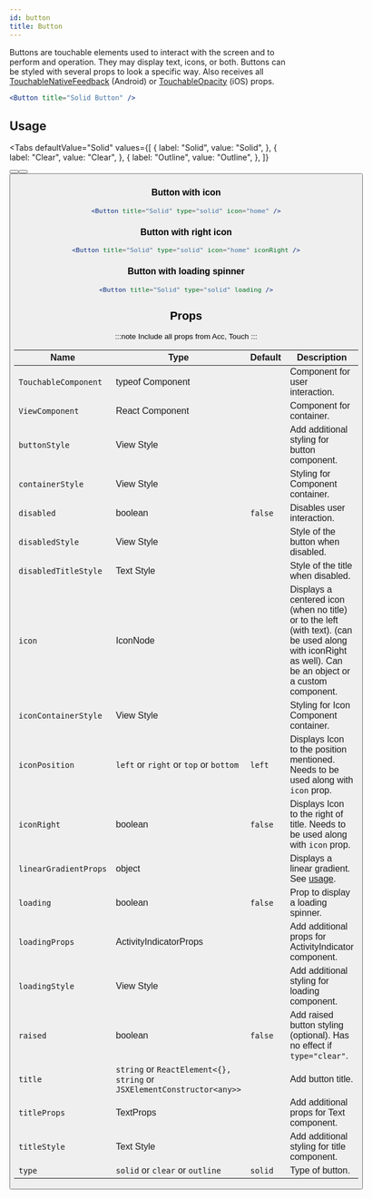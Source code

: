 ```yaml
---
id: button
title: Button
---
```



Buttons are touchable elements used to interact with the screen and to perform and operation.
They may display text, icons, or both. Buttons can be styled with several props to look a specific way.
Also receives all [TouchableNativeFeedback](http://reactnative.dev/docs/touchablenativefeedback.html#props) (Android) or [TouchableOpacity](http://reactnative.dev/docs/touchableopacity.html#props) (iOS) props.

```jsx
<Button title="Solid Button" />
```

## Usage

<Usage />

<Tabs
  defaultValue="Solid"
  values={[
    {
      label: "Solid",
      value: "Solid",
    },
    {
      label: "Clear",
      value: "Clear",
    },
    {
      label: "Outline",
      value: "Outline",
    },
  ]}
>
  <TabItem value="Solid">
    <Button title="Solid Button" />
  </TabItem>
  <TabItem value="Clear">
    <Button title="Clear Button" type="clear" />
  </TabItem>
  <TabItem value="Outline">
    <Button title="Outline Button" type="outline" />
  </TabItem>
</Tabs>

### Button with icon

```jsx live
<Button title="Solid" type="solid" icon="home" />
```

### Button with right icon

```jsx live
<Button title="Solid" type="solid" icon="home" iconRight />
```

### Button with loading spinner

```jsx live
<Button title="Solid" type="solid" loading />
```

## Props

:::note
Include all props from Acc, Touch
:::

<div class='table-responsive'>

| Name                  | Type                                                                   | Default | Description                                                                                                                                              |
| --------------------- | ---------------------------------------------------------------------- | ------- | -------------------------------------------------------------------------------------------------------------------------------------------------------- |
| `TouchableComponent`  | typeof Component                                                       |         | Component for user interaction.                                                                                                                          |
| `ViewComponent`       | React Component                                                        |         | Component for container.                                                                                                                                 |
| `buttonStyle`         | View Style                                                             |         | Add additional styling for button component.                                                                                                             |
| `containerStyle`      | View Style                                                             |         | Styling for Component container.                                                                                                                         |
| `disabled`            | boolean                                                                | `false` | Disables user interaction.                                                                                                                               |
| `disabledStyle`       | View Style                                                             |         | Style of the button when disabled.                                                                                                                       |
| `disabledTitleStyle`  | Text Style                                                             |         | Style of the title when disabled.                                                                                                                        |
| `icon`                | IconNode                                                               |         | Displays a centered icon (when no title) or to the left (with text). (can be used along with iconRight as well). Can be an object or a custom component. |
| `iconContainerStyle`  | View Style                                                             |         | Styling for Icon Component container.                                                                                                                    |
| `iconPosition`        | `left` or `right` or `top` or `bottom`                                 | `left`  | Displays Icon to the position mentioned. Needs to be used along with `icon` prop.                                                                        |
| `iconRight`           | boolean                                                                | `false` | Displays Icon to the right of title. Needs to be used along with `icon` prop.                                                                            |
| `linearGradientProps` | object                                                                 |         | Displays a linear gradient. See [usage](#lineargradient-usage).                                                                                          |
| `loading`             | boolean                                                                | `false` | Prop to display a loading spinner.                                                                                                                       |
| `loadingProps`        | ActivityIndicatorProps                                                 |         | Add additional props for ActivityIndicator component.                                                                                                    |
| `loadingStyle`        | View Style                                                             |         | Add additional styling for loading component.                                                                                                            |
| `raised`              | boolean                                                                | `false` | Add raised button styling (optional). Has no effect if `type="clear"`.                                                                                   |
| `title`               | `string` or `ReactElement<{}, string` or `JSXElementConstructor<any>>` |         | Add button title.                                                                                                                                        |
| `titleProps`          | TextProps                                                              |         | Add additional props for Text component.                                                                                                                 |
| `titleStyle`          | Text Style                                                             |         | Add additional styling for title component.                                                                                                              |
| `type`                | `solid` or `clear` or `outline`                                        | `solid` | Type of button.                                                                                                                                          |

</div>
